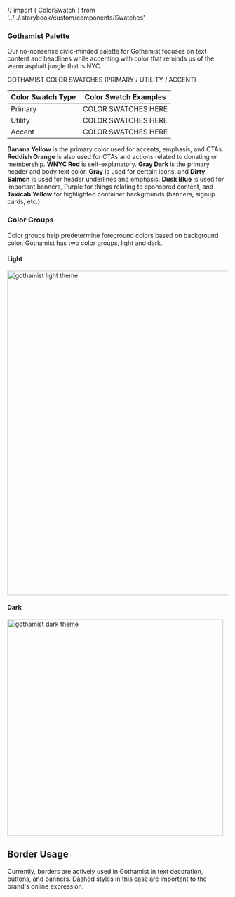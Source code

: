 // import { ColorSwatch } from '../../.storybook/custom/components/Swatches'

<Meta title="Foundations/Color Palettes/Gothamist Palette" />

### Gothamist Palette

Our no-nonsense civic-minded palette for Gothamist focuses on text content and headlines while accenting with color that reminds us of the warm asphalt jungle that is NYC.

GOTHAMIST COLOR SWATCHES (PRIMARY / UTILITY / ACCENT)

| Color Swatch Type | Color Swatch Examples |
| -- | -- |
| Primary | COLOR SWATCHES HERE |
| Utility | COLOR SWATCHES HERE |
| Accent | COLOR SWATCHES HERE |


**Banana Yellow** is the primary color used for accents, emphasis, and CTAs. **Reddish Orange** is also used for CTAs and actions related to donating or membership. **WNYC Red** is self-explanatory. **Gray Dark** is the primary header and body text color. **Gray** is used for certain icons, and **Dirty Salmon** is used for header underlines and emphasis. **Dusk Blue** is used for important banners, Purple for things relating to sponsored content, and **Taxicab Yellow** for highlighted container backgrounds (banners, signup cards, etc.)

### Color Groups
Color groups help predetermine foreground colors based on background color. Gothamist has two color groups, light and dark.

#### Light
<img alt="gothamist light theme" src="./images/Foundations-Color-Gothamist-LightTheme.png" width="737" />

#### Dark
<img alt="gothamist dark theme" src="./images/Foundations-Color-Gothamist-DarkTheme.png" width="492" />

## Border Usage

Currently, borders are actively used in Gothamist in text decoration, buttons, and banners. Dashed styles in this case are important to the brand's online expression.
